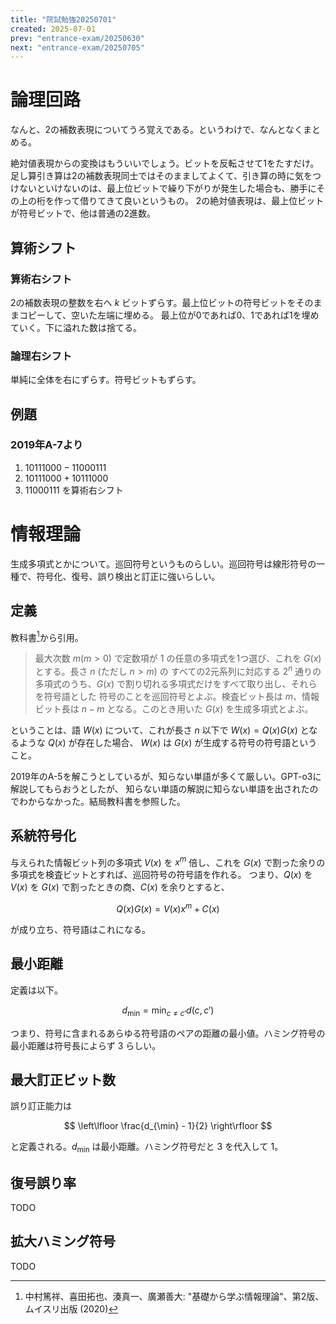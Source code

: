 ```yaml
---
title: "院試勉強20250701"
created: 2025-07-01
prev: "entrance-exam/20250630"
next: "entrance-exam/20250705"
---
```


# 論理回路

なんと、2の補数表現についてうろ覚えである。というわけで、なんとなくまとめる。

絶対値表現からの変換はもういいでしょう。ビットを反転させて1をたすだけ。
足し算引き算は2の補数表現同士ではそのまましてよくて、引き算の時に気をつけないといけないのは、最上位ビットで繰り下がりが発生した場合も、勝手にその上の桁を作って借りてきて良いというもの。
2の絶対値表現は、最上位ビットが符号ビットで、他は普通の2進数。

## 算術シフト

### 算術右シフト

2の補数表現の整数を右へ $k$ ビットずらす。最上位ビットの符号ビットをそのままコピーして、空いた左端に埋める。
最上位が0であれば0、1であれば1を埋めていく。下に溢れた数は捨てる。

### 論理右シフト

単純に全体を右にずらす。符号ビットもずらす。

## 例題
### 2019年A-7より

1. $10111000-11000111$
2. $10111000+10111000$
3. $11000111$ を算術右シフト

# 情報理論

生成多項式とかについて。巡回符号というものらしい。巡回符号は線形符号の一種で、符号化、復号、誤り検出と訂正に強いらしい。

## 定義

教科書[^1]から引用。

> 最大次数 $m (m > 0)$ で定数項が $1$ の任意の多項式を1つ選び、これを $G(x)$ とする。長さ $n$ (ただし $n > m$) の
> すべての2元系列に対応する $2^n$ 通りの多項式のうち、$G(x)$ で割り切れる多項式だけをすべて取り出し、それらを符号語とした
> 符号のことを巡回符号とよぶ。検査ビット長は $m$、情報ビット長は $n - m$ となる。このとき用いた $G(x)$ を生成多項式とよぶ。

ということは、語 $W(x)$ について、これが長さ $n$ 以下で $W(x) = Q(x)G(x)$ となるような $Q(x)$ が存在した場合、
$W(x)$ は $G(x)$ が生成する符号の符号語ということ。

2019年のA-5を解こうとしているが、知らない単語が多くて厳しい。GPT-o3に解説してもらおうとしたが、
知らない単語の解説に知らない単語を出されたのでわからなかった。結局教科書を参照した。

## 系統符号化

与えられた情報ビット列の多項式 $V(x)$ を $x^m$ 倍し、これを $G(x)$ で割った余りの多項式を検査ビットとすれば、巡回符号の符号語を作れる。
つまり、$Q(x)$ を $V(x)$ を $G(x)$ で割ったときの商、$C(x)$ を余りとすると、

$$
Q(x)G(x) = V(x)x^m + C(x)
$$

が成り立ち、符号語はこれになる。

## 最小距離
定義は以下。

$$
d_{\min} = \min_{c\neq c'} d(c,c')
$$

つまり、符号に含まれるあらゆる符号語のペアの距離の最小値。ハミング符号の最小距離は符号長によらず $3$ らしい。

## 最大訂正ビット数
誤り訂正能力は

$$
\left\lfloor \frac{d_{\min} - 1}{2} \right\rfloor
$$

と定義される。$d_{\min}$ は最小距離。ハミング符号だと $3$ を代入して $1$。

## 復号誤り率
TODO

## 拡大ハミング符号
TODO

[^1]: 中村篤祥、喜田拓也、湊真一、廣瀬善大: "基礎から学ぶ情報理論"、第2版、ムイスリ出版 (2020)
